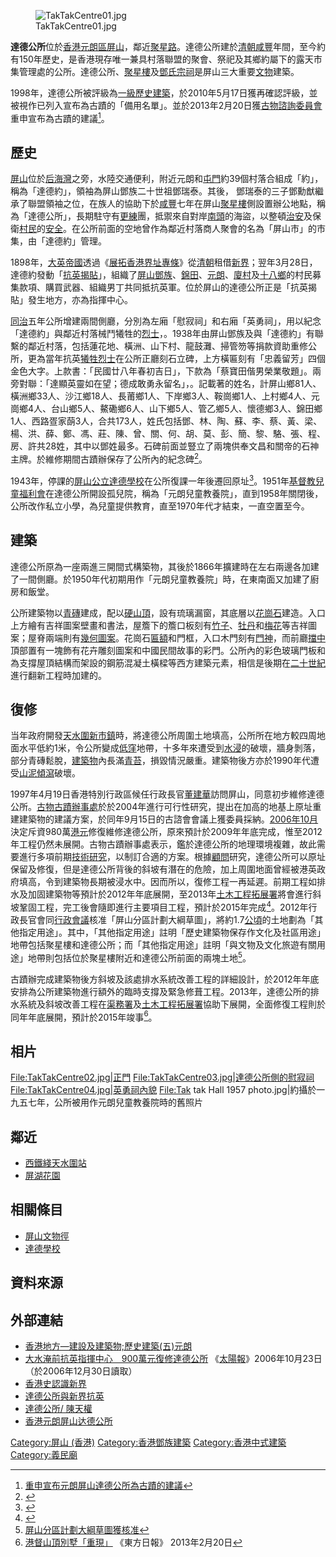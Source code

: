 {{coord|22|26|58.64|N|114|00|25.95|E|type:landmark|display=title}}
[[File:TakTakCentre01.jpg|thumb]]

'''達德公所'''位於[[香港|香港]][[元朗區|元朗區]][[屏山_(香港)|屏山]]，鄰近[[聚星路|聚星路]]。達德公所建於[[清朝|清朝]][[咸豐|咸豐]]年間，至今約有150年歷史，是香港現存唯一兼具村落聯盟的聚會、祭祀及其鄉約屬下的露天市集管理處的公所。達德公所、[[聚星樓|聚星樓]]及[[鄧氏宗祠|鄧氏宗祠]]是屏山三大重要[[文物|文物]]建築。

1998年，達德公所被評級為[[一級歷史建築|一級歷史建築]]，於2010年5月17日獲再確認評級，並被視作已列入宣布為古蹟的「備用名單」。並於2013年2月20日獲[[古物諮詢委員會|古物諮詢委員會]]重申宣布為古蹟的建議<ref>[http://www.aab.gov.hk/form/161meeting/AAB%204%202013-14%20(Chinese).pdf 重申宣布元朗屏山達德公所為古蹟的建議]</ref>。

==歷史==
[[屏山_(香港)|屏山]]位於[[后海灣|后海灣]]之旁，水陸交通便利，附近元朗和[[屯門|屯門]]約39個村落合組成「約」，稱為「達德約」，領袖為屏山鄧族二十世祖鄧瑞泰。其後， 鄧瑞泰的三子鄧勳猷繼承了聯盟領袖之位，在族人的協助下於[[咸豐_(年號)|咸豐]]七年在屏山[[聚星樓|聚星樓]]側設置辦公地點，稱為「達德公所」，長期駐守有[[更練|更練]]團，抵禦來自對岸[[南頭|南頭]]的海盜，以整頓[[治安|治安]]及保衛[[村民|村民]]的[[安全|安全]]。在公所前面的空地曾作為鄰近村落商人聚會的名為「屏山市」的市集，由「達德約」管理。

1898年，[[大英帝國|大英帝國]]透過《[[展拓香港界址專條|展拓香港界址專條]]》從[[清朝|清朝]]租借[[新界|新界]]；翌年3月28日，達德約發動「[[抗英揭貼|抗英揭貼]]」，組織了[[屏山鄧族|屏山鄧族]]、[[錦田|錦田]]、[[元朗|元朗]]、[[廈村|廈村]]及[[十八鄉|十八鄉]]的村民募集款項、購買武器、組織男丁共同抵抗英軍。位於屏山的達德公所正是「抗英揭貼」發生地方，亦為指揮中心。

[[同治|同治]]五年公所增建兩間側廳，分別為左廂「慰寂祠」和右廂「英勇祠」，用以紀念「達德約」與鄰近村落械鬥犧牲的[[義士信仰|烈士]]，。1938年由屏山鄧族及與「達德約」有聯繫的鄰近村落，包括蓮花地、橫洲、山下村、龍鼓灘、掃管笏等捐款資助重修公所，更為當年抗英[[犧牲|犧牲]][[烈士|烈士]]在公所正廳刻石立碑，上方橫匾刻有「忠義留芳」四個金色大字。上款書：「民國廿八年春初吉日」，下款為「蔡寶田偕男榮業敬題」。兩旁對聯：「達顯英靈如在望；德成敢勇永留名」，。記載著的姓名，計屏山鄉81人、橫洲鄉33人、沙江鄉18人、長莆鄉1人、下岸鄉3人、鞍崗鄉1人、上村鄉4人、元崗鄉4人、台山鄉5人、鰲磡鄉6人、山下鄉5人、管乙鄉5人、懷德鄉3人、錦田鄉1人、西路疍家蓢3人，合共173人，姓氏包括鄧、林、陶、蘇、李、蔡、黃、梁、楊、洪、薛、鄭、馮、莊、陳、曾、關、何、胡、莫、彭、簡、黎、駱、張、程、房、許共28姓，其中以鄧姓最多。石碑前面並豎立了兩塊供奉文昌和關帝的石神主牌。於維修期間古蹟辦保存了公所內的紀念碑<ref>{{Cite web |url=http://www.lcsd.gov.hk/CE/Museum/AAB/form/161meeting/AAB%204%202013-14%20(Annex%20B)%20(Chinese).pdf |title=新界元朗屏山達德公所照片 |access-date=2013-03-18 |archive-url=https://web.archive.org/web/20160305094505/http://www.lcsd.gov.hk/CE/Museum/AAB/form/161meeting/AAB%204%202013-14%20(Annex%20B)%20(Chinese).pdf |archive-date=2016-03-05 |dead-url=yes }}</ref>。

1943年，停課的[[屏山公立達德學校|屏山公立達德學校]]在公所復課一年後遷回原址<ref name="簡史2">{{cite book |author=羅慧燕 |date=2015-04-08 |title=藍天樹下：新界鄉村學校 |publisher=三聯書店(香港)有限公司 |page=57 |isbn=9620437322}}</ref>。1951年[[基督教兒童福利會|基督教兒童福利會]]在達德公所開設孤兒院，稱為「元朗兒童教養院」，直到1958年關閉後，公所改作私立小學，為兒童提供教育，直至1970年代才結束，一直空置至今。

==建築==
達德公所原為一座兩進三開間式構築物，其後於1866年擴建時在左右兩邊各加建了一間側廳。於1950年代初期用作「元朗兒童教養院」時，在東南面又加建了廚房和飯堂。

公所建築物以[[青磚|青磚]]建成，配以[[硬山頂|硬山頂]]，設有琉璃漏窗，其底層以[[花崗石|花崗石]]建造。入口上方繪有吉祥圖案壁畫和書法，屋簷下的簷口板刻有[[竹子|竹子]]、[[牡丹|牡丹]]和[[梅花|梅花]]等吉祥圖案；屋脊兩端則有[[幾何圖案|幾何圖案]]{{link-ja|灰塑|こて絵}}。花崗石[[匾額|匾額]]和門框，入口木門刻有[[門神|門神]]，而前廳[[擋中|擋中]]頂部置有一塊飾有花卉雕刻圖案和中國民間故事的彩門。公所內的彩色玻璃門板和為支撐屋頂結構而架設的鋼筋混凝土橫樑等西方建築元素，相信是後期在[[二十世紀|二十世紀]]進行翻新工程時加建的。

==復修==
当年政府開發[[天水圍新市鎮|天水圍新市鎮]]時，將達德公所周圍土地填高，公所所在地方較四周地面水平低約1米，令公所變成[[低窪|低窪]]地帶，十多年來遭受到[[洪灾|水浸]]的破壞，牆身剝落，部分青磚鬆脫，[[建築物|建築物]]內長滿[[青苔|青苔]]，損毀情況嚴重。建築物後方亦於1990年代遭受[[山泥傾瀉|山泥傾瀉]]破壞。

1997年4月19日香港特別行政區候任行政長官[[董建華|董建華]]訪問屏山，同意初步維修達德公所。[[古物古蹟辦事處|古物古蹟辦事處]]於於2004年進行可行性研究，提出在加高的地基上原址重建建築物的建議方案，於同年9月15日的古諮會會議上獲委員採納。[[2006年10月|2006年10月]]決定斥資980萬[[港元|港元]]修復維修達德公所，原來預計於2009年年底完成，惟至2012年工程仍然未展開。古物古蹟辦事處表示，鑑於達德公所的地理環境複雜，故此需要進行多項前期[[技術|技術]][[研究|研究]]，以制訂合適的方案。根據[[顧問|顧問]]研究，達德公所可以原址保留及修復，但是達德公所背後的斜坡有潛在的危險，加上周圍地面曾經被港英政府填高，令到建築物長期被浸水中。因而所以，復修工程一再延遲。前期工程如排水及加固建築物等預計於2012年年底展開，至2013年[[土木工程拓展署|土木工程拓展署]]將會進行斜坡鞏固工程，完工後會隨即進行主要項目工程，預計於2015年完成<ref>{{cite news | title = 古蹟辦半年開支修達德公所 供奉抗英烈士 復修一拖再拖  | date = 2012-08-27 | url = http://hk.news.yahoo.com/%E5%8F%A4%E8%B9%9F%E8%BE%A6%E5%8D%8A%E5%B9%B4%E9%96%8B%E6%94%AF%E4%BF%AE%E9%81%94%E5%BE%B7%E5%85%AC%E6%89%80-%E4%BE%9B%E5%A5%89%E6%8A%97%E8%8B%B1%E7%83%88%E5%A3%AB-%E5%BE%A9%E4%BF%AE-%E6%8B%96%E5%86%8D%E6%8B%96-212013801.html | work = 雅虎新聞轉載明報 |quote = | accessdate = 2012-08-27}}</ref>。2012年行政長官會同[[行政會議|行政會議]]核准「屏山分區計劃大綱草圖」，將約1.7[[公頃|公頃]]的土地劃為「其他指定用途」。其中，「其他指定用途」註明「歷史建築物保存作文化及社區用途」地帶包括聚星樓和達德公所；而「其他指定用途」註明「與文物及文化旅遊有關用途」地帶則包括位於聚星樓附近和達德公所前面的兩塊土地<ref>[http://www.info.gov.hk/gia/general/201205/18/P201205180351.htm 屏山分區計劃大綱草圖獲核准]</ref>。

古蹟辦完成建築物後方斜坡及該處排水系統改善工程的詳細設計，於2012年年底安排為公所建築物進行額外的臨時支撐及緊急修葺工程。2013年，達德公所的排水系統及斜坡改善工程在[[渠務署|渠務署]]及[[土木工程拓展署|土木工程拓展署]]協助下展開，全面修復工程則於同年年底展開，預計於2015年竣事<ref>[http://orientaldaily.on.cc/cnt/news/20130220/00176_058.html 港督山頂別墅「重現」] 《東方日報》 2013年2月20日</ref>。

==相片==
<gallery>
File:TakTakCentre02.jpg|正門
File:TakTakCentre03.jpg|達德公所側的慰寂祠
File:TakTakCentre04.jpg|英勇祠內貌
File:Tak tak Hall 1957 photo.jpg|約攝於一九五七年，公所被用作元朗兒童教養院時的舊照片
</gallery>

==鄰近==
*[[天水圍站_(西鐵綫)|西鐵綫天水圍站]]
*[[屏湖花園|屏湖花園]]

==相關條目==
*[[屏山文物徑|屏山文物徑]]
*[[達德學校|達德學校]]

==資料來源==
{{Reflist}}

==外部連結==
*[http://www.hk-place.com/view.php?id=238 香港地方—建設及建築物;歷史建築(五)元朗]
*[http://the-sun.orisun.com/channels/news/20061023/20061023032204_0000.html 大水淹前抗英指揮中心　900萬元復修達德公所] 《[[太陽報_(香港)|太陽報]]》2006年10月23日（於2006年12月30日讀取）
*[http://www.fed.cuhk.edu.hk/history/history2004/0412.pdf 香港史認識新界]
*[http://www.somanhing.com/ftihk/pdf/tattak.pdf 達德公所與新界抗英]
*[http://202.55.1.84/news/11/11/19/XY-1425310.htm 達德公所/ 陳天權]{{dead link|date=2018年4月 |bot=InternetArchiveBot |fix-attempted=yes }}
*[http://www.lwkyh.com.cn/projectcon.asp?pid=93&typeid=9&page=2 香港元朗屏山达德公所]{{dead link|date=2018年4月 |bot=InternetArchiveBot |fix-attempted=yes }}

{{屏山文物徑文物}}
{{香港法定古蹟}}
[[Category:屏山_(香港)|Category:屏山 (香港)]]
[[Category:香港鄧族建築|Category:香港鄧族建築]]
[[Category:香港中式建築|Category:香港中式建築]]
[[Category:義民廟|Category:義民廟]]